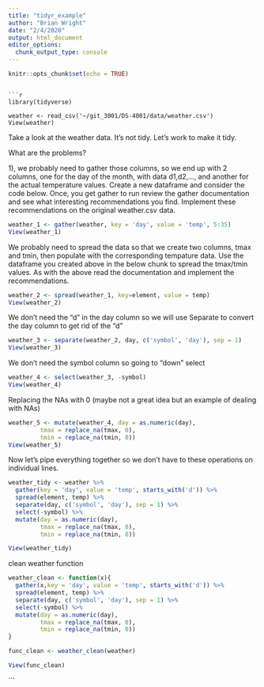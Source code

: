 ```yaml
---
title: "tidyr_example"
author: "Brian Wright"
date: "2/4/2020"
output: html_document
editor_options: 
  chunk_output_type: console
---
```


```r
knitr::opts_chunk$set(echo = TRUE)
```

```

```r
library(tidyverse)
 
weather <- read_csv('~/git_3001/DS-4001/data/weather.csv')
View(weather)
```

Take a look at the weather data. It’s not tidy. Let’s work to make it tidy.

What are the problems?

1), we probably need to gather those columns, so we end up with 2 columns, one for the day of the month, with data d1,d2,…, and another for the actual temperature values. Create a new dataframe and consider the code below. Once, you get gather to run review the gather documentation and see what interesting recommendations you find. Implement these recommendations on the original weather.csv data. 
```r

weather_1 <- gather(weather, key = 'day', value = 'temp', 5:35)
View(weather_1)

```

We probably need to spread the data so that we create two columns, tmax and tmin, then populate with the corresponding tempature data. Use the dataframe you created above in the below chunk to spread the tmax/tmin values. As with the above read the documentation and implement the recommendations. 

```r

weather_2 <- spread(weather_1, key=element, value = temp)
View(weather_2)


```


We don't need the "d" in the day column so we will use Separate to convert the day column to get rid of the "d"
```r

weather_3 <- separate(weather_2, day, c('symbol', 'day'), sep = 1)
View(weather_3)


```

We don't need the symbol column so going to "down" select
```r
weather_4 <- select(weather_3, -symbol)
View(weather_4)

```

Replacing the NAs with 0 (maybe not a great idea but an example of dealing with NAs)

```r

weather_5 <- mutate(weather_4, day = as.numeric(day),
         tmax = replace_na(tmax, 0), 
         tmin = replace_na(tmin, 0))
View(weather_5)

```

Now let's pipe everything together so we don't have to these operations on individual lines. 

```r
weather_tidy <- weather %>% 
  gather(key = 'day', value = 'temp', starts_with('d')) %>% 
  spread(element, temp) %>% 
  separate(day, c('symbol', 'day'), sep = 1) %>% 
  select(-symbol) %>% 
  mutate(day = as.numeric(day),
         tmax = replace_na(tmax, 0), 
         tmin = replace_na(tmin, 0))

View(weather_tidy)
```


clean weather function
```r
weather_clean <- function(x){
  gather(x,key = 'day', value = 'temp', starts_with('d')) %>% 
  spread(element, temp) %>% 
  separate(day, c('symbol', 'day'), sep = 1) %>% 
  select(-symbol) %>% 
  mutate(day = as.numeric(day),
         tmax = replace_na(tmax, 0), 
         tmin = replace_na(tmin, 0))
}

func_clean <- weather_clean(weather)

View(func_clean)
```


```

